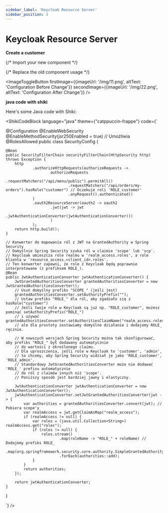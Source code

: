 ```yaml
---
sidebar_label: 'Keycloak Resource Server'
sidebar_position: 3
---
```


# Keycloak Resource Server

**Create a customer**

{/* Import your new component */}


{/* Replace the old component usage */}

<ImageToggleButton
  firstImage={{imageUrl: '/img/11.png', altText: 'Configuration Before Change'}}
  secondImage={{imageUrl: '/img/22.png', altText: 'Configuration After Change'}}
/>

**java code with shiki**


Here's some Java code with Shiki:

<ShikiCodeBlock language="java" theme={"catppuccin-frappe"} code={`

@Configuration
@EnableWebSecurity
@EnableMethodSecurity(jsr250Enabled = true) // Umożliwia @RolesAllowed
public class SecurityConfig {

    @Bean
    public SecurityFilterChain securityFilterChain(HttpSecurity http) throws Exception {
        http
                .authorizeHttpRequests(authorizeRequests ->
                        authorizeRequests
                                .requestMatchers("/api/menu/public").permitAll()
                                .requestMatchers("/api/orders/my-orders").hasRole("customer") // Oczekuje roli 'ROLE_customer'
                                .anyRequest().authenticated()
                )
                .oauth2ResourceServer(oauth2 -> oauth2
                        .jwt(jwt -> jwt
                                .jwtAuthenticationConverter(jwtAuthenticationConverter())
                        )
                );
        return http.build();
    }

    // Konwerter do mapowania ról z JWT na GrantedAuthority w Spring Security
    // Domyślnie Spring Security szuka ról w claimie 'scope' lub 'scp'.
    // Keycloak umieszcza role realmu w 'realm_access.roles', a role klienta w 'resource_access.<client_id>.roles'.
    // Ten konwerter zapewni, że role z Keycloak będą poprawnie interpretowane (z prefiksem ROLE_).
    @Bean
    public JwtAuthenticationConverter jwtAuthenticationConverter() {
        JwtGrantedAuthoritiesConverter grantedAuthoritiesConverter = new JwtGrantedAuthoritiesConverter();
        // Usuń domyślny prefiks "SCOPE_" (jeśli jest)
        grantedAuthoritiesConverter.setAuthorityPrefix("");
        // Ustaw prefiks "ROLE_" dla ról, aby zgadzało się z hasRole("customer")
        // Jeśli twoje role w Keycloak są już np. "ROLE_customer", możesz pominąć setAuthorityPrefix("ROLE_")
        // i używać grantedAuthoritiesConverter.setAuthoritiesClaimName("realm_access.roles");
        // ale dla prostoty zostawiamy domyślne działanie i dodajemy ROLE_ ręcznie.

        // W nowszych wersjach Spring Security można tak skonfigurować, aby prefiks "ROLE_" był dodawany automatycznie
        // do wartości z określonego claimu.
        // Dla uproszczenia, jeśli role w Keycloak to 'customer', 'admin',
        // to chcemy, aby Spring Security widział je jako 'ROLE_customer', 'ROLE_admin'.
        // Standardowy JwtGrantedAuthoritiesConverter może nie dodawać 'ROLE_' prefixu automatycznie
        // do ról z claimów innych niż 'scope'.
        // Poniższy sposób jest bardziej jawny i elastyczny.

        JwtAuthenticationConverter jwtAuthenticationConverter = new JwtAuthenticationConverter();
        jwtAuthenticationConverter.setJwtGrantedAuthoritiesConverter(jwt -> {
            var authorities = grantedAuthoritiesConverter.convert(jwt); // Pobiera scope'y
            var realmAccess = jwt.getClaimAsMap("realm_access");
            if (realmAccess != null) {
                var roles = (java.util.Collection<String>) realmAccess.get("roles");
                if (roles != null) {
                    roles.stream()
                            .map(roleName -> "ROLE_" + roleName) // Dodajemy prefiks ROLE_
                            .map(org.springframework.security.core.authority.SimpleGrantedAuthority::new)
                            .forEach(authorities::add);
                }
            }
            return authorities;
        });

        return jwtAuthenticationConverter;
    }
}

`} />

